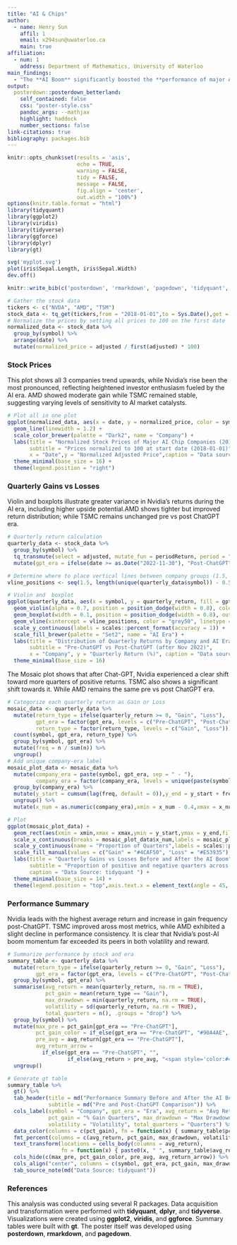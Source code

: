 ---
title: "AI & Chips"
author:
  - name: Henry Sun
    affil: 1
    email: x294sun@uwaterloo.ca
    main: true
affiliation:
  - num: 1
    address: Department of Mathematics, University of Waterloo
main_findings:
  - "The **AI Boom** significantly boosted the **performance of major AI chip companies**, with **Nvidia** experiencing the **most dramatic surge in returns and consistency**"
output: 
  posterdown::posterdown_betterland:
    self_contained: false
    css: "poster-style.css"
    pandoc_args: --mathjax
    highlight: haddock
    number_sections: false
link-citations: true
bibliography: packages.bib
---

```{r, include=FALSE}
knitr::opts_chunk$set(results = 'asis',
                      echo = TRUE,
                      warning = FALSE,
                      tidy = FALSE,
                      message = FALSE,
                      fig.align = 'center',
                      out.width = "100%")
options(knitr.table.format = "html")
library(tidyquant)
library(ggplot2)
library(viridis)
library(tidyverse)
library(ggforce)
library(dplyr)
library(gt)
```

```{r myplot, include=FALSE}
svg('myplot.svg')
plot(iris$Sepal.Length, iris$Sepal.Width)
dev.off()
```


```{r, include=FALSE}
knitr::write_bib(c('posterdown', 'rmarkdown', 'pagedown', 'tidyquant', 'ggplot2', 'viridis', 'tidyverse', 'ggforce', 'dplyr', 'gt'), 'packages.bib')
```

```{r}
# Gather the stock data
tickers <- c("NVDA", "AMD", "TSM")
stock_data <- tq_get(tickers,from = "2018-01-01",to = Sys.Date(),get = "stock.prices")
# Normalize the prices by setting all prices to 100 on the first date
normalized_data <- stock_data %>%
  group_by(symbol) %>%
  arrange(date) %>%
  mutate(normalized_price = adjusted / first(adjusted) * 100)
```


### Stock Prices

This plot shows all 3 companies trend upwards, while Nvidia's rise been the most pronounced, reflecting heightened investor enthusiasm fueled by the AI era. AMD showed moderate gain while TSMC remained stable, suggesting varying levels of sensitivity to AI market catalysts. 

```{r, fig.width=10, fig.height=5}

# Plot all in one plot
ggplot(normalized_data, aes(x = date, y = normalized_price, color = symbol)) +
  geom_line(linewidth = 1.2) +
  scale_color_brewer(palette = "Dark2", name = "Company") +
  labs(title = "Normalized Stock Prices of Major AI Chip Companies (2018–2025)",
       subtitle = "Prices normalized to 100 at start date (2018-01-01)",
       x = "Date",y = "Normalized Adjusted Price",caption = "Data source: tidyquant") +
  theme_minimal(base_size = 16) +
  theme(legend.position = "right")
```




### Quarterly Gains vs Losses

Violin and boxplots illustrate greater variance in Nvidia’s returns during the AI era, including higher upside potential.AMD shows tighter but improved return distribution; while TSMC remains unchanged pre vs post ChatGPT era.

```{r, fig.width=10, fig.height=4}
# Quarterly return calculation
quarterly_data <- stock_data %>%
  group_by(symbol) %>%
  tq_transmute(select = adjusted, mutate_fun = periodReturn, period = "quarterly", col_rename = "quarterly_return") %>%
  mutate(gpt_era = ifelse(date >= as.Date("2022-11-30"), "Post-ChatGPT", "Pre-ChatGPT"))

# Determine where to place vertical lines between company groups (1.5, 2.5, ...)
vline_positions <- seq(1.5, length(unique(quarterly_data$symbol)) - 0.5, by = 1)

# Violin and  boxplot
ggplot(quarterly_data, aes(x = symbol, y = quarterly_return, fill = gpt_era)) +
  geom_violin(alpha = 0.7, position = position_dodge(width = 0.8), color = NA) +
  geom_boxplot(width = 0.1, position = position_dodge(width = 0.8), outlier.shape = NA) +
  geom_vline(xintercept = vline_positions, color = "grey50", linetype = "dashed", linewidth = 0.3) +
  scale_y_continuous(labels = scales::percent_format(accuracy = 1)) +
  scale_fill_brewer(palette = "Set2", name = "AI Era") +
  labs(title = "Distribution of Quarterly Returns by Company and AI Era",
       subtitle = "Pre-ChatGPT vs Post-ChatGPT (after Nov 2022)",
       x = "Company", y = "Quarterly Return (%)", caption = "Data source: tidyquant") +
  theme_minimal(base_size = 16)

```

The Mosaic plot shows that after Chat-GPT, Nvidia experienced a clear shift toward more quarters of positive returns. TSMC also shows a significant shift towards it. While AMD remains the same pre vs post ChatGPT era. 

```{r, fig.width=12, fig.height=5}
# Categorize each quarterly return as Gain or Loss
mosaic_data <- quarterly_data %>%
  mutate(return_type = ifelse(quarterly_return >= 0, "Gain", "Loss"), 
         gpt_era = factor(gpt_era, levels = c("Pre-ChatGPT", "Post-ChatGPT")),
         return_type = factor(return_type, levels = c("Gain", "Loss"))) %>%
  count(symbol, gpt_era, return_type) %>%
  group_by(symbol, gpt_era) %>%
  mutate(freq = n / sum(n)) %>%
  ungroup()
# Add unique company-era label
mosaic_plot_data <- mosaic_data %>%
  mutate(company_era = paste(symbol, gpt_era, sep = " - "),
         company_era = factor(company_era, levels = unique(paste(symbol, gpt_era, sep = " - ")))) %>%
  group_by(company_era) %>%
  mutate(y_start = cumsum(lag(freq, default = 0)),y_end = y_start + freq) %>%
  ungroup() %>%
  mutate(x_num = as.numeric(company_era),xmin = x_num - 0.4,xmax = x_num + 0.4)

# Plot
ggplot(mosaic_plot_data) +
  geom_rect(aes(xmin = xmin,xmax = xmax,ymin = y_start,ymax = y_end,fill = return_type)) +
  scale_x_continuous(breaks = mosaic_plot_data$x_num,labels = mosaic_plot_data$company_era,name = "Company and Era") +
  scale_y_continuous(name = "Proportion of Quarters",labels = scales::percent_format(accuracy = 1),limits = c(0, 1)) +
  scale_fill_manual(values = c("Gain" = "#4CAF50", "Loss" = "#E53935"), name = "Quarter Type") +
  labs(title = "Quarterly Gains vs Losses Before and After the AI Boom",
       subtitle = "Proportion of positive and negative quarters across companies in Pre- and Post-ChatGPT periods",
       caption = "Data Source: tidyquant ") +
  theme_minimal(base_size = 14) +
  theme(legend.position = "top",axis.text.x = element_text(angle = 45, hjust = 1))
```



### Performance Summary

Nvidia leads with the highest average return and increase in gain frequency post-ChatGPT. TSMC improved aross most metrics, while AMD exhibited a slight decline in performance consistency. It is clear that Nvidia's post-AI boom momentum far exceeded its peers in both volatility and reward. 

```{r, fig.width=12, fig.height=7}
# Summarize performance by stock and era
summary_table <- quarterly_data %>%
  mutate(return_type = ifelse(quarterly_return >= 0, "Gain", "Loss"),
         gpt_era = factor(gpt_era, levels = c("Pre-ChatGPT", "Post-ChatGPT"))) %>%
  group_by(symbol, gpt_era) %>%
  summarise(avg_return = mean(quarterly_return, na.rm = TRUE),
            pct_gain = mean(return_type == "Gain"),
            max_drawdown = min(quarterly_return, na.rm = TRUE),
            volatility = sd(quarterly_return, na.rm = TRUE),
            total_quarters = n(), .groups = "drop") %>%
  group_by(symbol) %>%
  mutate(max_pre = pct_gain[gpt_era == "Pre-ChatGPT"],
         pct_gain_color = if_else(gpt_era == "Pre-ChatGPT", "#90A4AE", if_else(pct_gain > max_pre, "#4CAF50", "#E53935")),
         pre_avg = avg_return[gpt_era == "Pre-ChatGPT"],
         avg_return_arrow = 
           if_else(gpt_era == "Pre-ChatGPT", "", 
                   if_else(avg_return > pre_avg, "<span style='color:#4CAF50;'>▲</span>", "<span style='color:#E53935;'>▼</span>"))) %>%
  ungroup()

# Generate gt table
summary_table %>%
  gt() %>%
  tab_header(title = md("Performance Summary Before and After the AI Boom"),
             subtitle = md("Pre and Post-ChatGPT Comparison")) %>%
  cols_label(symbol = "Company", gpt_era = "Era", avg_return = "Avg Return",
             pct_gain = "% Gain Quarters", max_drawdown = "Max Drawdown",
             volatility = "Volatility", total_quarters = "Quarters") %>%
  data_color(columns = c(pct_gain), fn = function(x) { summary_table$pct_gain_color }) %>%
  fmt_percent(columns = c(avg_return, pct_gain, max_drawdown, volatility), decimals = 1) %>%
  text_transform(locations = cells_body(columns = avg_return),
                 fn = function(x) { paste0(x, " ", summary_table$avg_return_arrow) }) %>%
  cols_hide(c(max_pre, pct_gain_color, pre_avg, avg_return_arrow)) %>%
  cols_align("center", columns = c(symbol, gpt_era, pct_gain, max_drawdown, volatility, total_quarters)) %>%
  tab_source_note(md("Data Source: tidyquant"))
```


### References
This analysis was conducted using several R packages. Data acquisition and transformation were performed with **tidyquant**, **dplyr**, and **tidyverse**. Visualizations were created using **ggplot2**, **viridis**, and **ggforce**. Summary tables were built with **gt**. The poster itself was developed using **posterdown**, **rmarkdown**, and **pagedown**. 
